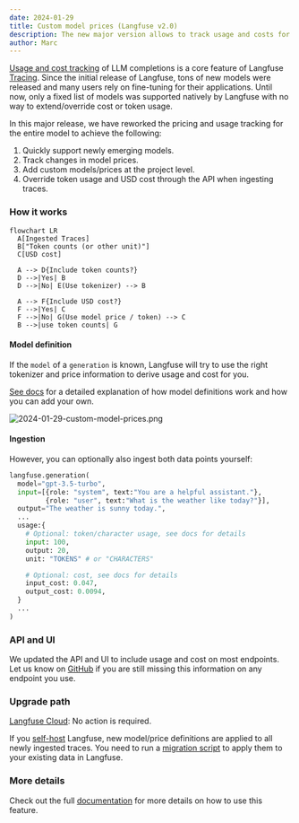 ```yaml
---
date: 2024-01-29
title: Custom model prices (Langfuse v2.0)
description: The new major version allows to track usage and costs for many more models and for the first time also allows to add custom models and prices.
author: Marc
---
```



<ChangelogHeader />

[Usage and cost tracking](/docs/model-usage) of LLM completions is a core feature of Langfuse [Tracing](/docs/tracing). Since the initial release of Langfuse, tons of new models were released and many users rely on fine-tuning for their applications. Until now, only a fixed list of models was supported natively by Langfuse with no way to extend/override cost or token usage.

In this major release, we have reworked the pricing and usage tracking for the entire model to achieve the following:

1. Quickly support newly emerging models.
2. Track changes in model prices.
3. Add custom models/prices at the project level.
4. Override token usage and USD cost through the API when ingesting traces.

### How it works

```mermaid
flowchart LR
  A[Ingested Traces]
  B["Token counts (or other unit)"]
  C[USD cost]

  A --> D{Include token counts?}
  D -->|Yes| B
  D -->|No| E(Use tokenizer) --> B

  A --> F{Include USD cost?}
  F -->|Yes| C
  F -->|No| G(Use model price / token) --> C
  B -->|use token counts| G
```

#### Model definition

If the `model` of a `generation` is known, Langfuse will try to use the right tokenizer and price information to derive usage and cost for you.

[See docs](/docs/model-usage) for a detailed explanation of how model definitions work and how you can add your own.

![2024-01-29-custom-model-prices.png](/images/changelog/2024-01-29-custom-model-prices.png)

#### Ingestion

However, you can optionally also ingest both data points yourself:

```python
langfuse.generation(
  model="gpt-3.5-turbo",
  input=[{role: "system", text:"You are a helpful assistant."},
         {role: "user", text:"What is the weather like today?"}],
  output="The weather is sunny today.",
  ...
  usage:{
    # Optional: token/character usage, see docs for details
    input: 100,
    output: 20,
    unit: "TOKENS" # or "CHARACTERS"

    # Optional: cost, see docs for details
    input_cost: 0.047,
    output_cost: 0.0094,
  }
  ...
)
```

### API and UI

We updated the API and UI to include usage and cost on most endpoints. Let us know on [GitHub](/issue) if you are still missing this information on any endpoint you use.

### Upgrade path

[Langfuse Cloud](/docs/deployment/cloud): No action is required.

If you [self-host](/docs/deployment/self-host) Langfuse, new model/price definitions are applied to all newly ingested traces. You need to run a [migration script](/docs/deployment/self-host#migrate-models) to apply them to your existing data in Langfuse.

### More details

Check out the full [documentation](/docs/model-usage) for more details on how to use this feature.

